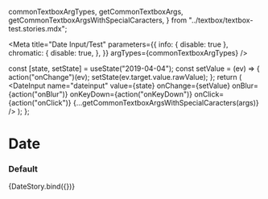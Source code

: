 
  commonTextboxArgTypes,
  getCommonTextboxArgs,
  getCommonTextboxArgsWithSpecialCaracters,
} from "../textbox/textbox-test.stories.mdx";

<Meta
  title="Date Input/Test"
  parameters={{
    info: { disable: true },
    chromatic: {
      disable: true,
    },
  }}
  argTypes={commonTextboxArgTypes}
/>

  const [state, setState] = useState("2019-04-04");
  const setValue = (ev) => {
    action("onChange")(ev);
    setState(ev.target.value.rawValue);
  };
  return (
    <DateInput
      name="dateinput"
      value={state}
      onChange={setValue}
      onBlur={action("onBlur")}
      onKeyDown={action("onKeyDown")}
      onClick={action("onClick")}
      {...getCommonTextboxArgsWithSpecialCaracters(args)}
    />
  );
};

# Date

### Default

<Canvas>
  <Story
    name="default"
    args={{
      minDate: "",
      maxDate: "",
      allowEmptyValue: false,
      mt: 0,
      ...getCommonTextboxArgs(),
    }}
  >
    {DateStory.bind({})}
  </Story>
</Canvas>
